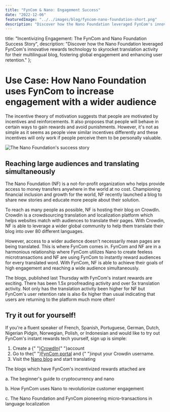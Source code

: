```yaml
---
title: "FynCom & Nano: Engagement Success"
date: "2022-12-06"
featuredImage: "../../images/blog/fyncom-nano-foundation-short.png"
description: "Discover how the Nano Foundation leveraged FynCom's innovative rewards technology to skyrocket translation activity for their multilingual blog, fostering global engagement and enhancing user retention."
---
```



title: "Incentivizing Engagement: The FynCom and Nano Foundation Success Story",
  description: "Discover how the Nano Foundation leveraged FynCom's innovative rewards technology to skyrocket translation activity for their multilingual blog, fostering global engagement and enhancing user retention."
};

<Wrapper seo={meta}>

  # Use Case: How Nano Foundation uses FynCom to increase engagement with a wider audience


  The incentive theory of motivation suggests that people are motivated by incentives and reinforcements. It also proposes that people will behave in certain ways to gain rewards and avoid punishments. However, it's not as simple as it seems as people view similar incentives differently and these incentives will only work if people perceive them to be personally valuable.

  <img src={nanoHero} alt="The Nano Foundation's success story" />

  ## **Reaching large audiences and translating simultaneously**

  The Nano Foundation (NF) is a not-for-profit organization who helps provide access to money transfers anywhere in the world at no cost. Championing financial inclusion and growth for the world, NF recently launched a blog to share new stories and educate more people about their solution.

  To reach as many people as possible, NF is hosting their blog on CrowdIn. Crowdin is a crowdsourcing translation and localization platform which helps websites match with audiences to translate their pages. With Crowdin, NF is able to leverage a wider global community to help them translate their blog into over 80 different languages.

  However, access to a wider audience doesn't necessarily mean pages are being translated. This is where FynCom comes in. FynCom and NF are in a harmonious relationship where FynCom utilizes Nano to create feeless microtransactions and NF are using FynCom to instantly reward audiences for every translated word. With FynCom, NF is able to achieve their goals of high engagement and reaching a wide audience simultaneously.

  The blogs, published last Thursday with FynCom's instant rewards are exciting. There has been 1.5x proofreading activity and over 5x translation activity. Not only has the translation activity been higher for NF but FynCom's user retention rate is also 6x higher than usual indicating that users are returning to the platform much more often!

  ## **Try it out for yourself!**

  If you're a fluent speaker of French, Spanish, Portuguese, German, Dutch, Nigerian Pidgin, Norwegian, Polish, or Indonesian and would like to try out FynCom's instant rewards tech yourself, sign up is simple:


  1. Create a {" "}[CrowdIn](https://crowdin.com/){" "}account
  2. Go to the{" "}[FynCom portal](https://app.fyncom.com/settings) and {" "}<Link to="/user-help-center/crowdin-rewards-for-user-translations-setup">input your Crowdin username</Link>.
  3. Visit the [Nano blog](https://nano.crowdin.com/nano-blog) and start translating

  The blogs which have FynCom's incentivized rewards attached are

  a. The beginner's guide to cryptocurrency and nano

  b. How FynCom uses Nano to revolutionize customer engagement

  c. The Nano Foundation and FynCom pioneering micro-transactions in language localization
</Wrapper>
